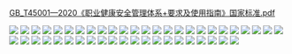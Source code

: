 [GB_T45001—2020《职业健康安全管理体系+要求及使用指南》国家标准.pdf](/images/45001/GB_T45001—2020《职业健康安全管理体系+要求及使用指南》国家标准.pdf)

![](/images/45001/GB_T45001—2020《职业健康安全管理体系+要求及使用指南》国家标准_页面_01.png)
![](/images/45001/GB_T45001—2020《职业健康安全管理体系+要求及使用指南》国家标准_页面_03.png)
![](/images/45001/GB_T45001—2020《职业健康安全管理体系+要求及使用指南》国家标准_页面_04.png)
![](/images/45001/GB_T45001—2020《职业健康安全管理体系+要求及使用指南》国家标准_页面_05.png)
![](/images/45001/GB_T45001—2020《职业健康安全管理体系+要求及使用指南》国家标准_页面_06.png)
![](/images/45001/GB_T45001—2020《职业健康安全管理体系+要求及使用指南》国家标准_页面_07.png)
![](/images/45001/GB_T45001—2020《职业健康安全管理体系+要求及使用指南》国家标准_页面_08.png)
![](/images/45001/GB_T45001—2020《职业健康安全管理体系+要求及使用指南》国家标准_页面_09.png)
![](/images/45001/GB_T45001—2020《职业健康安全管理体系+要求及使用指南》国家标准_页面_10.png)
![](/images/45001/GB_T45001—2020《职业健康安全管理体系+要求及使用指南》国家标准_页面_11.png)
![](/images/45001/GB_T45001—2020《职业健康安全管理体系+要求及使用指南》国家标准_页面_12.png)
![](/images/45001/GB_T45001—2020《职业健康安全管理体系+要求及使用指南》国家标准_页面_13.png)
![](/images/45001/GB_T45001—2020《职业健康安全管理体系+要求及使用指南》国家标准_页面_14.png)
![](/images/45001/GB_T45001—2020《职业健康安全管理体系+要求及使用指南》国家标准_页面_15.png)
![](/images/45001/GB_T45001—2020《职业健康安全管理体系+要求及使用指南》国家标准_页面_16.png)
![](/images/45001/GB_T45001—2020《职业健康安全管理体系+要求及使用指南》国家标准_页面_17.png)
![](/images/45001/GB_T45001—2020《职业健康安全管理体系+要求及使用指南》国家标准_页面_18.png)
![](/images/45001/GB_T45001—2020《职业健康安全管理体系+要求及使用指南》国家标准_页面_19.png)
![](/images/45001/GB_T45001—2020《职业健康安全管理体系+要求及使用指南》国家标准_页面_20.png)
![](/images/45001/GB_T45001—2020《职业健康安全管理体系+要求及使用指南》国家标准_页面_21.png)
![](/images/45001/GB_T45001—2020《职业健康安全管理体系+要求及使用指南》国家标准_页面_22.png)
![](/images/45001/GB_T45001—2020《职业健康安全管理体系+要求及使用指南》国家标准_页面_23.png)
![](/images/45001/GB_T45001—2020《职业健康安全管理体系+要求及使用指南》国家标准_页面_24.png)
![](/images/45001/GB_T45001—2020《职业健康安全管理体系+要求及使用指南》国家标准_页面_25.png)
![](/images/45001/GB_T45001—2020《职业健康安全管理体系+要求及使用指南》国家标准_页面_26.png)
![](/images/45001/GB_T45001—2020《职业健康安全管理体系+要求及使用指南》国家标准_页面_27.png)
![](/images/45001/GB_T45001—2020《职业健康安全管理体系+要求及使用指南》国家标准_页面_28.png)
![](/images/45001/GB_T45001—2020《职业健康安全管理体系+要求及使用指南》国家标准_页面_29.png)
![](/images/45001/GB_T45001—2020《职业健康安全管理体系+要求及使用指南》国家标准_页面_30.png)
![](/images/45001/GB_T45001—2020《职业健康安全管理体系+要求及使用指南》国家标准_页面_31.png)
![](/images/45001/GB_T45001—2020《职业健康安全管理体系+要求及使用指南》国家标准_页面_32.png)
![](/images/45001/GB_T45001—2020《职业健康安全管理体系+要求及使用指南》国家标准_页面_33.png)
![](/images/45001/GB_T45001—2020《职业健康安全管理体系+要求及使用指南》国家标准_页面_34.png)
![](/images/45001/GB_T45001—2020《职业健康安全管理体系+要求及使用指南》国家标准_页面_35.png)
![](/images/45001/GB_T45001—2020《职业健康安全管理体系+要求及使用指南》国家标准_页面_36.png)
![](/images/45001/GB_T45001—2020《职业健康安全管理体系+要求及使用指南》国家标准_页面_37.png)
![](/images/45001/GB_T45001—2020《职业健康安全管理体系+要求及使用指南》国家标准_页面_38.png)
![](/images/45001/GB_T45001—2020《职业健康安全管理体系+要求及使用指南》国家标准_页面_39.png)
![](/images/45001/GB_T45001—2020《职业健康安全管理体系+要求及使用指南》国家标准_页面_40.png)
![](/images/45001/GB_T45001—2020《职业健康安全管理体系+要求及使用指南》国家标准_页面_41.png)
![](/images/45001/GB_T45001—2020《职业健康安全管理体系+要求及使用指南》国家标准_页面_42.png)
![](/images/45001/GB_T45001—2020《职业健康安全管理体系+要求及使用指南》国家标准_页面_43.png)
![](/images/45001/GB_T45001—2020《职业健康安全管理体系+要求及使用指南》国家标准_页面_44.png)
![](/images/45001/GB_T45001—2020《职业健康安全管理体系+要求及使用指南》国家标准_页面_45.png)
![](/images/45001/GB_T45001—2020《职业健康安全管理体系+要求及使用指南》国家标准_页面_46.png)
![](/images/45001/GB_T45001—2020《职业健康安全管理体系+要求及使用指南》国家标准_页面_47.png)